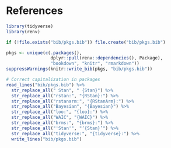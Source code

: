 # References {-}

```r
library(tidyverse)
library(renv)

if (!file.exists("bib/pkgs.bib")) file.create("bib/pkgs.bib")

pkgs <- unique(c(.packages(),
                 dplyr::pull(renv::dependencies(), Package),
                 "bookdown", "knitr", "rmarkdown"))
suppressWarnings(knitr::write_bib(pkgs, "bib/pkgs.bib"))

# Correct capitalization in packages
read_lines("bib/pkgs.bib") %>%
  str_replace_all(" Stan", " {Stan}") %>%
  str_replace_all("rstan:", "{RStan}:") %>%
  str_replace_all("rstanarm:", "{RStanArm}:") %>%
  str_replace_all("Bayesian", "{Bayesian}") %>%
  str_replace_all("loo:", "{loo}:") %>%
  str_replace_all("WAIC", "{WAIC}") %>%
  str_replace_all("brms:", "{brms}:") %>%
  str_replace_all("'Stan'", "‘{Stan}’") %>%
  str_replace_all("tidyverse:", "{tidyverse}:") %>%
  write_lines("bib/pkgs.bib")
```

<div id='refs'></div>
